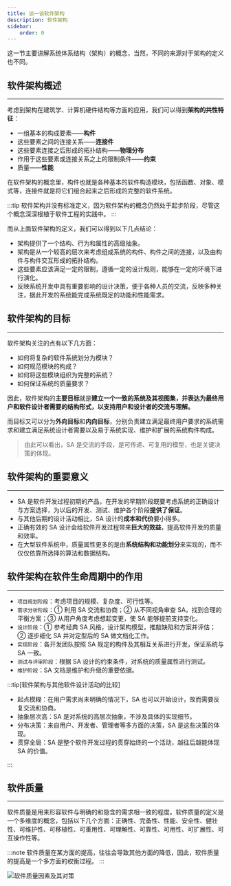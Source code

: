 ---
title: 谈一谈软件架构
description: 软件架构
sidebar:
    order: 0
---

这一节主要讲解系统体系结构（架构）的概念，当然，不同的来源对于架构的定义也不同。

## 软件架构概述

---

考虑到架构在建筑学、计算机硬件结构等方面的应用，我们可以得到**架构的共性特征**：

-   一组基本的构成要素——**构件**
-   这些要素之间的连接关系——**连接件**
-   这些要素连接之后形成的拓扑结构——**物理分布**
-   作用于这些要素或连接关系之上的限制条件——**约束**
-   质量——**性能**

在软件架构的概念里，构件也就是各种基本的软件构造模块，包括函数、对象、模式等，连接件就是将它们组合起来之后形成的完整的软件系统。

:::tip
软件架构并没有标准定义，因为软件架构的概念仍然处于起步阶段，尽管这个概念深深根植于软件工程的实践中。
:::

而从上面软件架构的定义，我们可以得到以下几点结论：

-   架构提供了一个结构、行为和属性的高级抽象。
-   架构是从一个较高的层次来考虑组成系统的构件、构件之间的连接，以及由构件与构件交互形成的拓扑结构。
-   这些要素应该满足一定的限制，遵循一定的设计规则，能够在一定的环境下进行演化。
-   反映系统开发中具有重要影响的设计决策，便于各种人员的交流，反映多种关注，据此开发的系统能完成系统既定的功能和性能需求。

## 软件架构的目标

---

软件架构关注的点有以下几方面：

-   如何将复杂的软件系统划分为模块？
-   如何规范模块的构成？
-   如何将这些模块组织为完整的系统？
-   如何保证系统的质量要求？

因此，软件架构的**主要目标**就是**建立一个一致的系统及其视图集，并表达为最终用户和软件设计者需要的结构形式，以支持用户和设计者的交流与理解。**

而目标又可以分为**外向目标**和**内向目标**，分别负责建立满足最终用户要求的系统需求和建立满足系统设计者需要以及易于系统实现、维护和扩展的系统构件构成。

> 由此可以看出，SA 是交流的手段，是可传递、可复用的模型，也是关键决策的体现。

## 软件架构的重要意义

---

-   SA 是软件开发过程初期的产品，在开发的早期阶段既要考虑系统的正确设计与方案选择，为以后的开发、测试、维护各个阶段**提供了保证**。
-   与其他后期的设计活动相比，SA 设计的**成本和代价**要小得多。
-   正确有效的 SA 设计会给软件开发过程带来**巨大的效益**，提高软件开发的质量和效率。
-   在大型软件系统中，质量属性更多的是由**系统结构和功能划分**来实现的，而不仅仅依靠所选择的算法和数据结构。

## 软件架构在软件生命周期中的作用

---

-   `项目规划阶段`：考虑项目的规模、复杂度、可行性等。
-   `需求分析阶段`：① 利用 SA 交流和协商；② 从不同视角审查 SA，找到合理的平衡方案；③ 从用户角度考虑想起变更，使 SA 能够提前支持变化。
-   `设计阶段`：① 参考经典 SA 风格，设计架构模型，推敲缺陷和方案并评估；② 逐步细化 SA 并对定型后的 SA 做文档化工作。
-   `实现阶段`：各开发团队按照 SA 规定的构件及其相互关系进行开发，保证系统与 SA 一致。
-   `测试与评审阶段`：根据 SA 设计的约束条件，对系统的质量属性进行测试。
-   `维护阶段`：SA 文档是维护和升级的重要依据。

:::tip[软件架构与其他软件设计活动的比较]

-   起点模糊：在用户需求尚未明确的情况下，SA 也可以开始设计，故而需要反复交流和协商。
-   抽象层次高：SA 是对系统的高层次抽象，不涉及具体的实现细节。
-   分布决策：来自用户、开发者、管理者等多方面的决策，SA 是这些决策的体现。
-   贯穿全局：SA 是整个软件开发过程的贯穿始终的一个活动，越往后越能体现 SA 的价值。

:::

## 软件质量

---

软件质量是用来形容软件与明确的和隐含的需求相一致的程度。软件质量的定义是一个多维度的概念，包括以下几个方面：正确性、完备性、性能、安全性、健壮性、可维护性、可移植性、可重用性、可理解性、可靠性、可用性、可扩展性、可互操作性等。

:::note
软件质量在某方面的提高，往往会导致其他方面的降低，因此，软件质量的提高是一个多方面的权衡过程。
:::

![软件质量因素及其对策](@src/assets/software-architecture/quality.excalidraw.png)

